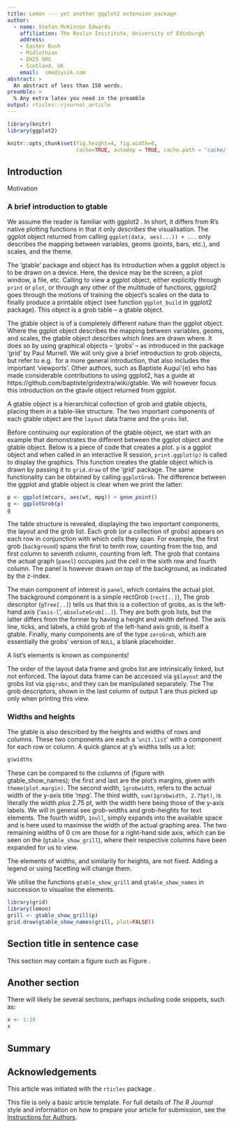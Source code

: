 ```yaml
---
title: Lemon --- yet another ggplot2 extension package
author:
  - name: Stefan McKinnon Edwards
    affiliation: The Roslin Insititute, University of Edinburgh
    address:
    - Easter Bush
    - Midlothian
    - EH25 9RG
    - Scotland, UK
    email:  sme@iysik.com
abstract: >
  An abstract of less than 150 words.
preamble: >
  % Any extra latex you need in the preamble
output: rticles::rjournal_article
---
```



```r
library(knitr)
library(ggplot2)

knitr::opts_chunk$set(fig.height=4, fig.width=6,
                      cache=TRUE, autodep = TRUE, cache.path = 'cache/')
```

## Introduction

Motivation



### A brief introduction to gtable

We assume the reader is familiar with ggplot2 \citep{ggplot2}. 
In short, it differs from R's native plotting functions in that it only
*describes* the visualisation. 
The ggplot object returned from calling 
`ggplot(data, aes(...)) + ...` only describes the mapping between variables, 
geoms (points, bars, etc.), and scales, and the theme.


The 'gtable' package \citep{gtable} and object has its introduction when a ggplot 
object is to be drawn on a device. 
Here, the device may be the screen, a plot window, a file, etc.
Calling to view a ggplot object, either explicitly through `print` or `plot`, 
or through any other of the multitude of functions, ggplot2 goes through
the motions of training the object's scales on the data to finally produce a 
printable object (see function `ggplot_build` in ggplot2 package).
This object is a grob table -- a gtable object.

The gtable object is of a completely different nature than the 
ggplot object.
Where the ggplot object describes the mapping between variables, geoms, and 
scales, the gtable object describes which lines are drawn where. 
It does so by using graphical objects -- 'grobs' -- 
as introduced in the package 'grid' by Paul Murrell.
\citep{RGraphics2005,RGraphics2011}
We will only give a brief introduction to grob objects, but refer to 
e.g. \citet{Zhou2010} for a more general introduction, that also includes
the important 'viewports'.
Other authors, such as Baptiste Augui\'{e} who has made considerable contributions
to using ggplot2, has a guide at
https://github.com/baptiste/gridextra/wiki/gtable.
We will however focus this introduction on the gtavle object returned from ggplot.


A gtable object is a hierarchical collection of grob and gtable objects,
placing them in a table-like structure. 
The two important components of each gtable object are 
the `layout` data frame and the `grobs` list.

Before continuing our exploration of the gtable object, we start with an example
that demonstrates the different between the ggplot object and the gtable object.
Below is a piece of code that creates a plot.
`p` is a ggplot object and when called in an interactive R session, 
`print.ggplot(p)` is called to display the graphics. 
This function creates the gtable object which is drawn by passing it to 
`grid.draw` of the 'grid' package. 
The same functionality can be obtained by calling `ggplotGrob`.
The difference between the ggplot and gtable object is clear when we print the 
latter:

```r
p <- ggplot(mtcars, aes(wt, mpg)) + geom_point()
g <- ggplotGrob(p)
g
```


The table structure is revealed, displaying the two important components, the 
layout and the grob list. 
Each grob (or a collection of grobs) appears on each row in conjunction with 
which cells they span. For example, the first grob (`background`) spans the 
first to tenth row, counting from the top, 
and first column to seventh column, counting from left. 
The grob that contains the actual graph (`panel`) occupies just the cell in the 
sixth row and fourth column. 
The panel is however drawn *on top* of the background, as
indicated by the z-index. 


The main component of interest is `panel`, which contains the actual plot. 
The background component is a simple rectGrob (`rect[..]`), 
The grob descriptor (`gTree[..]`) tells us that this is a collection of grobs, 
as is the left-hand axis ('`axis-l`', `absoluteGrob[..]`). 
They are both grob lists, but the latter differs from the former by having
a height and width defined.
The axis line, ticks, and labels, a child grob of the left-hand axis grob, is
itself a gtable. 
Finally, many components are of the type `zeroGrob`, 
which are essentially the grobs' version of `NULL`, a blank placeholder. 

A list's elements is known as components!

The order of the layout data frame and grobs list are intrinsically linked, but not enforced. The layout data frame can be accessed via `g$layout` and the grobs list via `g$grobs`, and they can be manipulated separately. The The grob descriptors, shown in the last column of output 1 are thus picked up only when printing this view.

### Widths and heights
The gtable is also described by the heights and widths of rows and columns. 
These two components are each a '`unit.list`' with a component for each row or 
column.
A quick glance at `g`'s widths tells us a lot:

```r
g$widths
```

These can be compared to the columns of (figure with gtable_show_names);
the first and last are the plot's margins, given with `theme(plot.margin)`.
The second width, `1grobwidth`, refers to the actual width of the y-axis title
'mpg'. The third width, `sum(1grobwidth, 2.75pt)`, is literally the width *plus*
2.75 pt, with the width here being those of the y-axis labels. 
We will in general see grob-widths and grob-heights for text elements.
The fourth width, `1null`, simply expands into the available space and is here 
used to maximise the width of the actual graphing area.
The two remaining widths of 0 cm are those for a right-hand side axis, which can 
be seen on the (`gtable_show_grill`), where their respective columns have been
expanded for us to view.

The elements of widths, and similarily for heights, are not fixed. 
Adding a legend or using facetting will change them.


We utilise the functions `gtable_show_grill` and `gtable_show_names` in 
succession to visualise the elements.

```r
library(grid)
library(lemon)
grill <- gtable_show_grill(p)
grid.draw(gtable_show_names(grill, plot=FALSE))
```


## Section title in sentence case

This section may contain a figure such as Figure \ref{figure:rlogo}.

\begin{figure}[htbp]
  \centering
  \includegraphics{Rlogo}
  \caption{The logo of R.}
  \label{figure:rlogo}
\end{figure}

## Another section

There will likely be several sections, perhaps including code snippets, such as:

```r
x <- 1:10
x
```

## Summary

## Acknowledgements

This article was initiated with the `rticles` package \citep{rticles}.


This file is only a basic article template. For full details of _The R Journal_ style and information on how to prepare your article for submission, see the [Instructions for Authors](https://journal.r-project.org/share/author-guide.pdf).
\bibliography{RJreferences}
